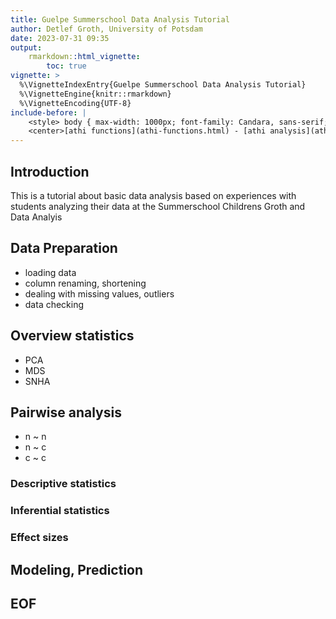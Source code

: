 ```yaml
---
title: Guelpe Summerschool Data Analysis Tutorial
author: Detlef Groth, University of Potsdam
date: 2023-07-31 09:35
output: 
    rmarkdown::html_vignette:
        toc: true
vignette: >
  %\VignetteIndexEntry{Guelpe Summerschool Data Analysis Tutorial}
  %\VignetteEngine{knitr::rmarkdown}
  %\VignetteEncoding{UTF-8}
include-before: |
    <style> body { max-width: 1000px; font-family: Candara, sans-serif;} </style>
    <center>[athi functions](athi-functions.html) - [athi analysis](athi-analysis.html) </center>
---
```


## Introduction

This is a  tutorial  about  basic  data  analysis  based on  experiences  with
students analyzing their data at the Summerschool Childrens Groth and Data Analyis

## Data Preparation

* loading data
* column renaming, shortening
* dealing with missing values, outliers
* data checking

## Overview statistics

* PCA
* MDS
* SNHA

## Pairwise analysis

* n ~ n
* n ~ c
* c ~ c

### Descriptive statistics

### Inferential statistics

### Effect sizes

## Modeling, Prediction

## EOF

